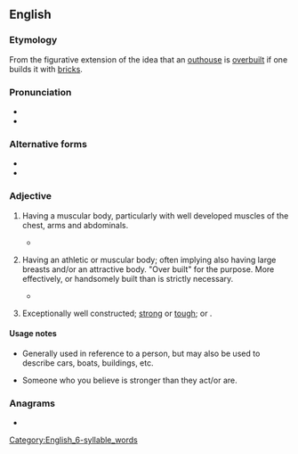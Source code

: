 ==English==

===Etymology===
From the figurative extension of the idea that an [[outhouse]] is [[overbuilt]] if one builds it with [[brick]]s.

===Pronunciation===
* {{audio|en|EN-AU ck1 built like a brick shithouse.ogg|Audio (AU)}}
* {{audio|en|En-au-built like a brick shithouse.ogg|Audio (AUS)}}

===Alternative forms===
* {{alter|en|built like a brick outhouse}}
* {{alter|en|built like a brick shipyard}}

===Adjective===
{{en-adj|head=[[built]] [[like]] a [[brick shithouse]]|-}}

# {{lb|en|Australia|Canada|British|US|New Zealand|simile|idiomatic|colloquial|mildly|vulgar}} {{lb|en|of a man}} Having a muscular body, particularly with well developed muscles of the chest, arms and abdominals.
#* {{quote-journal
|en
|date=2012-01-13
|first=
|last=Dallas Winston
|authorlink=
|title=UFC 142 RIO: Rousimar Palhares Vs. Mike Massenzio Dissection
|newspaper=Bloody Elbow
|quotee=
|url=http://www.bloodyelbow.com/2012/1/13/2703669/ufc-142-rio-aldo-mendes-mike-massenzio-vs-rousimar-palhares-dissection
|page=
|passage=With a nickname that aptly translates to "Tree Stump" in Portugese, Palhares is '''built like a brick shit-house'''.
}}
#: {{syn|en|Thesaurus:strapping}}
# {{lb|en|Canada|US|simile|idiomatic|colloquial|somewhat|vulgar}} {{lb|en|of a woman}} Having an athletic or muscular body; often implying also having large breasts and/or an attractive body. "Over built" for the purpose. More effectively, or handsomely built than is strictly necessary.
#* {{quote-newsgroup
|en
|title=SONIA'S BUILT LIKE A BRICK SHITHOUSE!|group=alt.sex.phone.ads|author=Hot Azz Sonia|date=March 18 2005
|passage=Sonia is a hot young blonde who is '''built like a brick shithouse'''!  She is stacked and well put together.
|url=http://groups.google.com/group/alt.sex.phone.ads/browse_thread/thread/4a7d781667af6c7e/8e52808cf4b75649?hl=en&q=%22built+like+a+brick+shithouse%22#8e52808cf4b75649}}
# {{lb|en|Australia|New Zealand|Britain|Canada|US|simile|colloquial|mildly|vulgar}} {{lb|en|of an object}} Exceptionally well constructed; [[strong]] or [[tough]]; {{l|en|overbuilt#Adjective}} or {{l|en|overengineered#Adjective}}.

====Usage notes====
* Generally used in reference to a person, but may also be used to describe cars, boats, buildings, etc.

[[Category:English_6-syllable_words]]

* Someone who you believe is stronger than they act/or are.

===Anagrams===
* {{anagrams|en|a=abbceehhiiiikkllorssttuu|built like a shit brickhouse}}